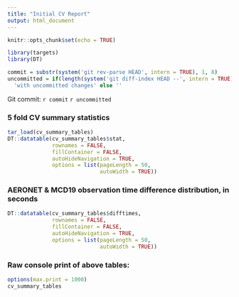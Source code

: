 ```yaml
---
title: "Initial CV Report"
output: html_document
---
```


```r
knitr::opts_chunk$set(echo = TRUE)
```

```r
library(targets)
library(DT)
```

```r
commit = substr(system('git rev-parse HEAD', intern = TRUE), 1, 8)
uncommitted = if(length(system('git diff-index HEAD --', intern = TRUE))>0) 
  'with uncommitted changes' else ''
```

Git commit: `r commit` `r uncommitted`

### 5 fold CV summary statistics
```r
tar_load(cv_summary_tables)
DT::datatable(cv_summary_tables$stat, 
              rownames = FALSE,
              fillContainer = FALSE,
              autoHideNavigation = TRUE,
              options = list(pageLength = 50,
                             autoWidth = TRUE))
```

### AERONET & MCD19 observation time difference distribution, in seconds
```r
DT::datatable(cv_summary_tables$difftimes, 
              rownames = FALSE,
              fillContainer = FALSE,
              autoHideNavigation = TRUE,
              options = list(pageLength = 50,
                             autoWidth = TRUE))
```

### Raw console print of above tables:
```r
options(max.print = 1000)
cv_summary_tables
```


